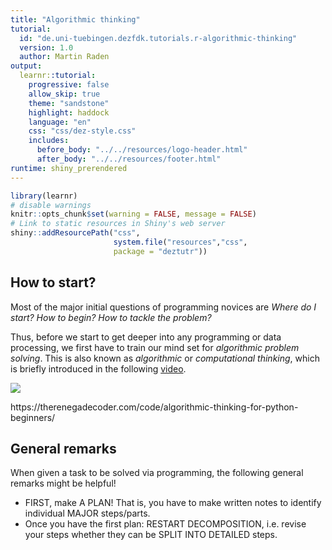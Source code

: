 ```yaml
---
title: "Algorithmic thinking"
tutorial:
  id: "de.uni-tuebingen.dezfdk.tutorials.r-algorithmic-thinking"
  version: 1.0
  author: Martin Raden
output: 
  learnr::tutorial:
    progressive: false
    allow_skip: true
    theme: "sandstone"
    highlight: haddock
    language: "en"
    css: "css/dez-style.css"
    includes:
      before_body: "../../resources/logo-header.html"
      after_body: "../../resources/footer.html"
runtime: shiny_prerendered
---
```

  
```r
library(learnr)
# disable warnings
knitr::opts_chunk$set(warning = FALSE, message = FALSE) 
# Link to static resources in Shiny's web server
shiny::addResourcePath("css",
                       system.file("resources","css",
                       package = "deztutr"))
```


## How to start?

Most of the major initial questions of programming novices are *Where do I start? How to begin? How to tackle the problem?*

Thus, before we start to get deeper into any programming or data processing, we first have to train our mind set for *algorithmic problem solving*. This is also known as *algorithmic* or *computational thinking*, which is briefly introduced in the following [video](https://youtu.be/_TWsmF8l418).

![](https://youtu.be/_TWsmF8l418)


https://therenegadecoder.com/code/algorithmic-thinking-for-python-beginners/

## General remarks

When given a task to be solved via programming, the following general remarks might be helpful!

- FIRST, make A PLAN! That is, you have to make written notes to identify individual MAJOR steps/parts. 
- Once you have the first plan: RESTART DECOMPOSITION, i.e. revise your steps whether they can be SPLIT INTO DETAILED steps. 

